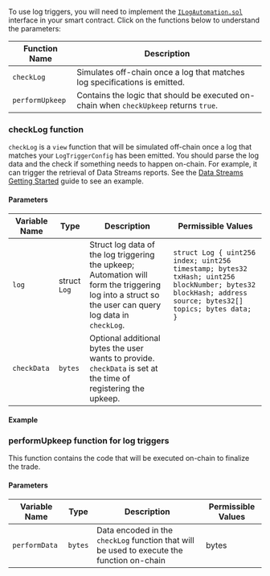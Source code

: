 
To use log triggers, you will need to implement the [`ILogAutomation.sol`](https://github.com/smartcontractkit/chainlink/blob/develop/contracts/src/v0.8/automation/interfaces/ILogAutomation.sol) interface in your smart contract. Click on the functions below to understand the parameters:

| Function Name   | Description                                                                            |
| --------------- | -------------------------------------------------------------------------------------- |
| `checkLog`      | Simulates off-chain once a log that matches log specifications is emitted.             |
| `performUpkeep` | Contains the logic that should be executed on-chain when `checkUpkeep` returns `true`. |

### checkLog function

`checkLog` is a `view` function that will be simulated off-chain once a log that matches your `LogTriggerConfig` has been emitted. You should parse the log data and the check if something needs to happen on-chain. For example, it can trigger the retrieval of Data Streams reports. See the [Data Streams Getting Started](/data-streams/getting-started) guide to see an example.

#### Parameters

| Variable Name | Type         | Description                                                                                                                                           | Permissible Values                                                                                                                                       |
| ------------- | ------------ | ----------------------------------------------------------------------------------------------------------------------------------------------------- | -------------------------------------------------------------------------------------------------------------------------------------------------------- |
| `log`         | struct `Log` | Struct log data of the log triggering the upkeep; Automation will form the triggering log into a struct so the user can query log data in `checkLog`. | `struct Log { uint256 index; uint256 timestamp; bytes32 txHash; uint256 blockNumber; bytes32 blockHash; address source; bytes32[] topics; bytes data; }` |
| `checkData`   | `bytes`      | Optional additional bytes the user wants to provide. `checkData` is set at the time of registering the upkeep.                                        |                                                                                                                                                          |

#### Example

<CodeSample src="snippets/Automation/ILogAutomation.sol" />

### performUpkeep function for log triggers

This function contains the code that will be executed on-chain to finalize the trade.

#### Parameters

| Variable Name | Type    | Description                                                                                | Permissible Values |
| ------------- | ------- | ------------------------------------------------------------------------------------------ | ------------------ |
| `performData` | `bytes` | Data encoded in the `checkLog` function that will be used to execute the function on-chain | bytes              |
